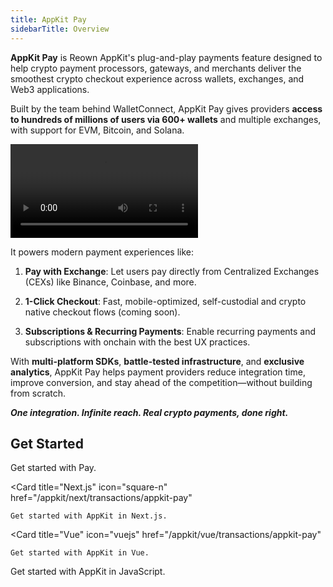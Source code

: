 ```yaml
---
title: AppKit Pay
sidebarTitle: Overview
---
```


**AppKit Pay** is Reown AppKit's plug-and-play payments feature designed to help crypto payment processors, gateways, and merchants deliver the smoothest crypto checkout experience across wallets, exchanges, and Web3 applications.

Built by the team behind WalletConnect, AppKit Pay gives providers **access to hundreds of millions of users via 600+ wallets** and multiple exchanges, with support for EVM, Bitcoin, and Solana. 

<Frame caption="AppKit Pay Demo">
<video
  controls
  autoPlay
  loop
  src="/images/appkit-pay.mp4"
></video>
</Frame>

It powers modern payment experiences like:

1. **Pay with Exchange**: Let users pay directly from Centralized Exchanges (CEXs) like Binance, Coinbase, and more.

2. **1-Click Checkout**: Fast, mobile-optimized, self-custodial and crypto native checkout flows (coming soon).

3. **Subscriptions & Recurring Payments**: Enable recurring payments and subscriptions with onchain with the best UX practices.

With **multi-platform SDKs**, **battle-tested infrastructure**, and **exclusive analytics**, AppKit Pay helps payment providers reduce integration time, improve conversion, and stay ahead of the competition—without building from scratch.

***One integration. Infinite reach. Real crypto payments, done right.***

## Get Started

<CardGroup cols={3}>
  <Card title="Pay with Exchange" icon="money-bill-transfer" href="/appkit/payments/pay-with-exchange">
    Get started with Pay.
  </Card>

  <Card
    title="Next.js"
    icon="square-n"
    href="/appkit/next/transactions/appkit-pay"
  >
    Get started with AppKit in Next.js.
  </Card>

  <Card
    title="Vue"
    icon="vuejs"
    href="/appkit/vue/transactions/appkit-pay"
  >
    Get started with AppKit in Vue.
  </Card>

  <Card title="JavaScript" icon="js" href="/appkit/javascript/transactions/appkit-pay">
    Get started with AppKit in JavaScript.
  </Card>
</CardGroup>
